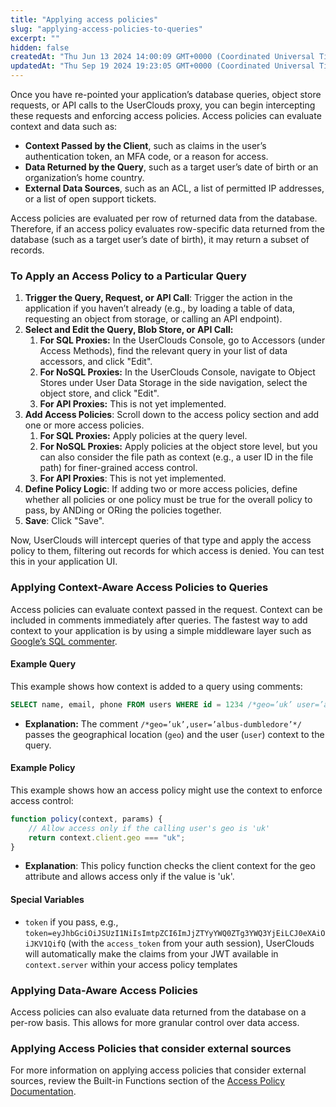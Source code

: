 ```yaml
---
title: "Applying access policies"
slug: "applying-access-policies-to-queries"
excerpt: ""
hidden: false
createdAt: "Thu Jun 13 2024 14:00:09 GMT+0000 (Coordinated Universal Time)"
updatedAt: "Thu Sep 19 2024 19:23:05 GMT+0000 (Coordinated Universal Time)"
---
```


Once you have re-pointed your application’s database queries, object store requests, or API calls to the UserClouds proxy, you can begin intercepting these requests and enforcing access policies. Access policies can evaluate context and data such as:

- **Context Passed by the Client**, such as claims in the user’s authentication token, an MFA code, or a reason for access.
- **Data Returned by the Query**, such as a target user’s date of birth or an organization’s home country.
- **External Data Sources**, such as an ACL, a list of permitted IP addresses, or a list of open support tickets.

Access policies are evaluated per row of returned data from the database. Therefore, if an access policy evaluates row-specific data returned from the database (such as a target user’s date of birth), it may return a subset of records.

### To Apply an Access Policy to a Particular Query

1. **Trigger the Query, Request, or API Call**: Trigger the action in the application if you haven’t already (e.g., by loading a table of data, requesting an object from storage, or calling an API endpoint).
2. **Select and Edit the Query, Blob Store, or API Call:**
    1. **For SQL Proxies:** In the UserClouds Console, go to Accessors (under Access Methods), find the relevant query in your list of data accessors, and click "Edit".
    2. **For NoSQL Proxies:** In the UserClouds Console, navigate to Object Stores under User Data Storage in the side navigation, select the object store, and click "Edit".
    3. **For API Proxies:** This is not yet implemented.
3. **Add Access Policies**: Scroll down to the access policy section and add one or more access policies.
    1. **For SQL Proxies:** Apply policies at the query level.
    2. **For NoSQL Proxies:** Apply policies at the object store level, but you can also consider the file path as context (e.g., a user ID in the file path) for finer-grained access control.
    3. **For API Proxies**: This is not yet implemented.
4. **Define Policy Logic**: If adding two or more access policies, define whether all policies or one policy must be true for the overall policy to pass, by ANDing or ORing the policies together.
5. **Save**: Click "Save".

Now, UserClouds will intercept queries of that type and apply the access policy to them, filtering out records for which access is denied. You can test this in your application UI.

### Applying Context-Aware Access Policies to Queries

Access policies can evaluate context passed in the request. Context can be included in comments immediately after queries. The fastest way to add context to your application is by using a simple middleware layer such as [Google’s SQL commenter](https://google.github.io/sqlcommenter/#:~:text=sqlcommenter%20is%20a%20suite,code%20that%20caused%20its%20execution.).

#### Example Query

This example shows how context is added to a query using comments:

```sql
SELECT name, email, phone FROM users WHERE id = 1234 /*geo=’uk’ user=’albus-dumbledore’*/
```

- **Explanation:** The comment `/*geo=’uk’,user=’albus-dumbledore’*/` passes the geographical location (`geo`) and the user (`user`) context to the query.

#### Example Policy

This example shows how an access policy might use the context to enforce access control:

```javascript
function policy(context, params) {
    // Allow access only if the calling user's geo is 'uk'
    return context.client.geo === "uk";
}
```

- **Explanation**: This policy function checks the client context for the geo attribute and allows access only if the value is 'uk'.

#### Special Variables

- `token` if you pass, e.g., `token=eyJhbGciOiJSUzI1NiIsImtpZCI6ImJjZTYyYWQ0ZTg3YWQ3YjEiLCJ0eXAiOiJKV1QifQ` (with the `access_token` from your auth session), UserClouds will automatically make the claims from your JWT available in `context.server` within your access policy templates

### Applying Data-Aware Access Policies

Access policies can also evaluate data returned from the database on a per-row basis. This allows for more granular control over data access.

### Applying Access Policies that consider external sources

For more information on applying access policies that consider external sources, review the Built-in Functions section of the [Access Policy Documentation](/docs/guides/definitions/access-policies#built-in-functions).
